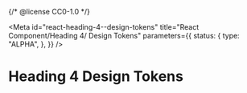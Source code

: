 {/* @license CC0-1.0 */}


<Meta
  id="react-heading-4--design-tokens"
  title="React Component/Heading 4/ Design Tokens"
  parameters={{
    status: {
      type: "ALPHA",
    },
  }}
/>

# Heading 4 Design Tokens

<ComponentTokensSection tokens={tokens} definition={tokensDefinition} component="utrecht-heading-4" />
